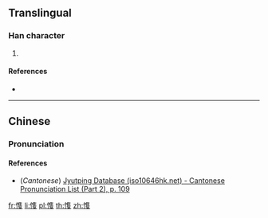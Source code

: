 ==Translingual==

===Han character===
{{Han char|rn=61|rad=心|as=10|sn=13|four=93047|canj=POGE|ids=⿰忄隻}}

# {{defn|Han|sort=心10}}

====References====
* {{Han ref|kx=0396.180|dkj=10992|dj=0735.040|hdz=42337.110|uh=612F|ud=24879|bh=DD6E|bd=56686}}

----

==Chinese==
{{zh-forms}}

===Pronunciation===
{{zh-pron
|m=sǒng
|c=sung2
|mc=y
|oc=y
|ma=
|cat=
}}

====References====
* (''Cantonese'') [http://www.iso10646hk.net/jp/document/download.jsp Jyutping Database (iso10646hk.net) - Cantonese Pronunciation List (Part 2), p. 109]

[[fr:愯]]
[[li:愯]]
[[pl:愯]]
[[th:愯]]
[[zh:愯]]